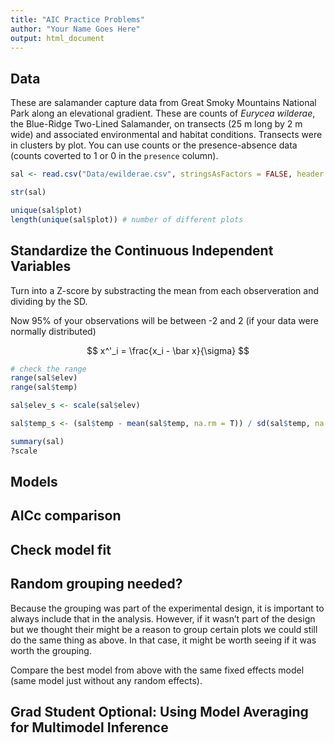---
title: "AIC Practice Problems"
author: "Your Name Goes Here"
output: html_document
---

## Data

These are salamander capture data from Great Smoky Mountains National Park along an elevational gradient. These are counts of *Eurycea wilderae*, the Blue-Ridge Two-Lined Salamander, on transects (25 m long by 2 m wide) and associated environmental and habitat conditions. Transects were in clusters by plot. You can use counts or the presence-absence data (counts coverted to 1 or 0 in the `presence` column).

```{r}
sal <- read.csv("Data/ewilderae.csv", stringsAsFactors = FALSE, header = TRUE)

str(sal)

unique(sal$plot)
length(unique(sal$plot)) # number of different plots
```

## Standardize the Continuous Independent Variables

Turn into a Z-score by substracting the mean from each observeration and dividing by the SD.

Now 95% of your observations will be between -2 and 2 (if your data were normally distributed)

$$
x^'_i = \frac{x_i - \bar x}{\sigma}
$$

```{r}
# check the range
range(sal$elev)
range(sal$temp)

sal$elev_s <- scale(sal$elev)

sal$temp_s <- (sal$temp - mean(sal$temp, na.rm = T)) / sd(sal$temp, na.rm = T)

summary(sal)
?scale
```

## Models


## AICc comparison


## Check model fit


## Random grouping needed?

Because the grouping was part of the experimental design, it is important to always include that in the analysis. However, if it wasn't part of the design but we thought their might be a reason to group certain plots we could still do the same thing as above. In that case, it might be worth seeing if it was worth the grouping.

Compare the best model from above with the same fixed effects model (same model just without any random effects).



## Grad Student Optional: Using Model Averaging for Multimodel Inference



